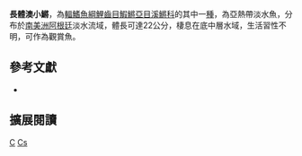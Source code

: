{{Speciesbox 
| taxon = Austrolebias elongatus
| status = NE
| status_system = IUCN3.1
| authority = [[Steindachner|Steindachner]], 1881
| synonyms = *''Cynolebias elongatus,Steindachner, 1881''
*''Megalebias elongatus,Steindachner, 1881''
*''Cynolebias holmbergi,Berg, 1897''
*''Cynolebias spinifer,Ahl, 1934''
}}
'''長體澳小鱂'''，為[[輻鰭魚綱|輻鰭魚綱]][[鯉齒目|鯉齒目]][[鰕鱂亞目|鰕鱂亞目]][[溪鱂科|溪鱂科]]的其中一[[種|種]]，為亞熱帶淡水魚，分布於[[南美洲|南美洲]][[阿根廷|阿根廷]]淡水流域，體長可達22公分，棲息在底中層水域，生活習性不明，可作為觀賞魚。

== 參考文獻 ==
*{{FishBase_species|genus=Austrolebias|species=elongatus|year=2014|month=8}}

== 擴展閱讀 ==
{{refbegin}}
{{wikispecies-inline|Austrolebias elongatus|長體澳小鱂}}
{{refend}}
{{Taxonbar|from=Q6423190}}

[[Category:觀賞魚|C]]
[[Category:澳小鱂屬|Cs]]


{{魚類小作品}}